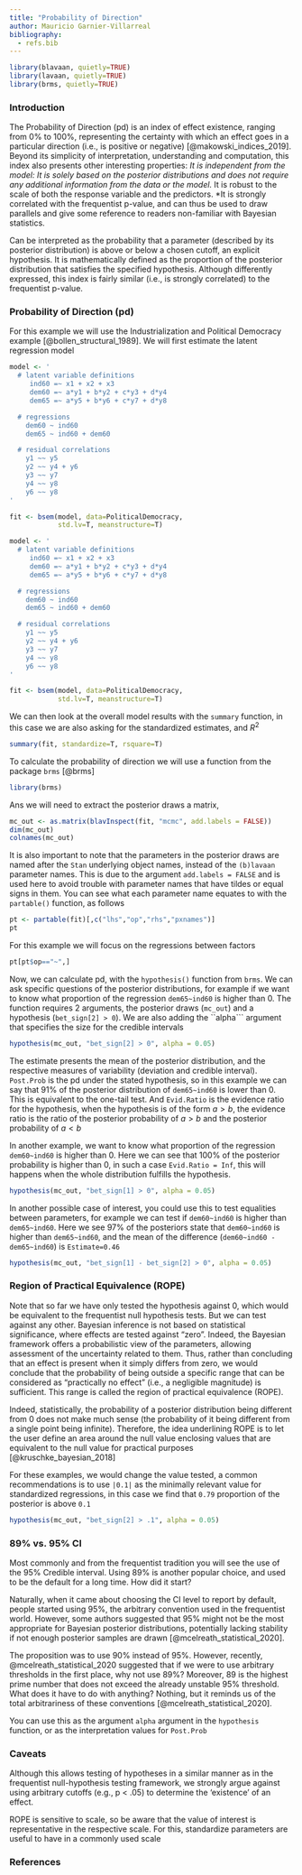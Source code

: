 ```yaml
---
title: "Probability of Direction"
author: Mauricio Garnier-Villarreal
bibliography:
  - refs.bib
---
```


```r
library(blavaan, quietly=TRUE)
library(lavaan, quietly=TRUE)
library(brms, quietly=TRUE)
```

### Introduction 

The Probability of Direction (pd) is an index of effect existence, ranging from 0% to 100%, representing the certainty with which an effect goes in a particular direction (i.e., is positive or negative) [@makowski_indices_2019]. Beyond its simplicity of interpretation, understanding and computation, this index also presents other interesting properties:
*It is independent from the model: It is solely based on the posterior distributions and does not require any additional information from the data or the model.
*It is robust to the scale of both the response variable and the predictors.
*It is strongly correlated with the frequentist p-value, and can thus be used to draw parallels and give some reference to readers non-familiar with Bayesian statistics.

Can be interpreted as the probability that a parameter (described by its posterior distribution) is above or below a chosen cutoff, an explicit hypothesis. It is mathematically defined as the proportion of the posterior distribution that satisfies the specified hypothesis. Although differently expressed, this index is fairly similar (i.e., is strongly correlated) to the frequentist p-value. 

### Probability of Direction (pd)

For this example we will use the Industrialization and Political Democracy example [@bollen_structural_1989]. We will first estimate the latent regression model

```r
model <- '
  # latent variable definitions
     ind60 =~ x1 + x2 + x3
     dem60 =~ a*y1 + b*y2 + c*y3 + d*y4
     dem65 =~ a*y5 + b*y6 + c*y7 + d*y8

  # regressions
    dem60 ~ ind60
    dem65 ~ ind60 + dem60

  # residual correlations
    y1 ~~ y5
    y2 ~~ y4 + y6
    y3 ~~ y7
    y4 ~~ y8
    y6 ~~ y8
'

fit <- bsem(model, data=PoliticalDemocracy,
            std.lv=T, meanstructure=T)
```

```r
model <- '
  # latent variable definitions
     ind60 =~ x1 + x2 + x3
     dem60 =~ a*y1 + b*y2 + c*y3 + d*y4
     dem65 =~ a*y5 + b*y6 + c*y7 + d*y8

  # regressions
    dem60 ~ ind60
    dem65 ~ ind60 + dem60

  # residual correlations
    y1 ~~ y5
    y2 ~~ y4 + y6
    y3 ~~ y7
    y4 ~~ y8
    y6 ~~ y8
'

fit <- bsem(model, data=PoliticalDemocracy,
            std.lv=T, meanstructure=T)
```

We can then look at the overall model results with the ```summary``` function, in this case we are also asking for the standardized estimates, and $R^2$

```r
summary(fit, standardize=T, rsquare=T)
```


To calculate the probability of direction we will use a function from the package ```brms``` [@brms]

```r
library(brms)
```

Ans we will need to extract the posterior draws a matrix, 

```r
mc_out <- as.matrix(blavInspect(fit, "mcmc", add.labels = FALSE))
dim(mc_out)
colnames(mc_out)
```

It is also important to note that the parameters in the posterior draws are named after the ```Stan``` underlying object names, instead of the ```(b)lavaan``` parameter names. This is due to the argument `add.labels = FALSE` and is used here to avoid trouble with parameter names that have tildes or equal signs in them. You can see what each parameter name equates to with the ```partable()``` function, as follows

```r
pt <- partable(fit)[,c("lhs","op","rhs","pxnames")]
pt
```

For this example we will focus on the regressions between factors

```r
pt[pt$op=="~",]
```

Now, we can calculate pd, with the ```hypothesis()``` function from ```brms```. We can ask specific questions of the posterior distributions, for example if we want to know what proportion of the regression ```dem65~ind60``` is higher than 0. The function requires 2 arguments, the posterior draws (```mc_out```) and a hypothesis (```bet_sign[2] > 0```). We are also adding the ``alpha``` argument that specifies the size for the credible intervals

```r
hypothesis(mc_out, "bet_sign[2] > 0", alpha = 0.05)
```

The estimate presents the mean of the posterior distribution, and the respective measures of variability (deviation and credible interval). ```Post.Prob``` is the pd under the stated hypothesis, so in this example we can say that 91% of the posterior distribution of ```dem65~ind60``` is lower than 0. This is equivalent to the one-tail test. And ```Evid.Ratio``` is the evidence ratio for the hypothesis, when the hypothesis is of the form $a > b$, the evidence ratio is the ratio of the posterior probability of $a > b$ and the posterior probability of $a < b$ 

In another example, we want to know what proportion of the regression ```dem60~ind60``` is higher than 0. Here we can see that 100% of the posterior probability is higher than 0, in such a case ```Evid.Ratio = Inf```, this will happens when the whole distribution fulfills the hypothesis.

```r
hypothesis(mc_out, "bet_sign[1] > 0", alpha = 0.05)
```

In another possible case of interest, you could use this to test equalities between parameters, for example we can test if ```dem60~ind60``` is higher than ```dem65~ind60```. Here we see 97% of the posteriors state that ```dem60~ind60``` is higher than ```dem65~ind60```, and the mean of the difference (```dem60~ind60 - dem65~ind60```) is ```Estimate=0.46```

```r
hypothesis(mc_out, "bet_sign[1] - bet_sign[2] > 0", alpha = 0.05)
```

### Region of Practical Equivalence (ROPE)

Note that so far we have only tested the hypothesis against 0, which would be equivalent to the frequentist null hypothesis tests. But we can test against any other. Bayesian inference is not based on statistical significance, where effects are tested against “zero”. Indeed, the Bayesian framework offers a probabilistic view of the parameters, allowing assessment of the uncertainty related to them. Thus, rather than concluding that an effect is present when it simply differs from zero, we would conclude that the probability of being outside a specific range that can be considered as “practically no effect” (i.e., a negligible magnitude) is sufficient. This range is called the region of practical equivalence (ROPE).

Indeed, statistically, the probability of a posterior distribution being different from 0 does not make much sense (the probability of it being different from a single point being infinite). Therefore, the idea underlining ROPE is to let the user define an area around the null value enclosing values that are equivalent to the null value for practical purposes [@kruschke_bayesian_2018]

For these examples, we would change the value tested, a common recommendations is to use ```|0.1|``` as the minimally relevant value for standardized regressions, in this case we find that ```0.79``` proportion of the posterior is above ```0.1``` 

```r
hypothesis(mc_out, "bet_sign[2] > .1", alpha = 0.05)
```

### 89% vs. 95% CI

Most commonly and from the frequentist tradition you will see the use of the 95% Credible interval. Using 89% is another popular choice, and used to be the default for a long time. How did it start?

Naturally, when it came about choosing the CI level to report by default, people started using 95%, the arbitrary convention used in the frequentist world. However, some authors suggested that 95% might not be the most appropriate for Bayesian posterior distributions, potentially lacking stability if not enough posterior samples are drawn [@mcelreath_statistical_2020].

The proposition was to use 90% instead of 95%. However, recently, @mcelreath_statistical_2020 suggested that if we were to use arbitrary thresholds in the first place, why not use 89%? Moreover, 89 is the highest prime number that does not exceed the already unstable 95% threshold. What does it have to do with anything? Nothing, but it reminds us of the total arbitrariness of these conventions [@mcelreath_statistical_2020].

You can use this as the argument ```alpha``` argument in the ```hypothesis``` function, or as the interpretation values for ```Post.Prob```

### Caveats

Although this allows testing of hypotheses in a similar manner as in the frequentist null-hypothesis testing framework, we strongly argue against using arbitrary cutoffs (e.g., p < .05) to determine the 'existence' of an effect.

ROPE is sensitive to scale, so be aware that the value of interest is representative in the respective scale. For this, standardize parameters are useful to have in a commonly used scale

### References


